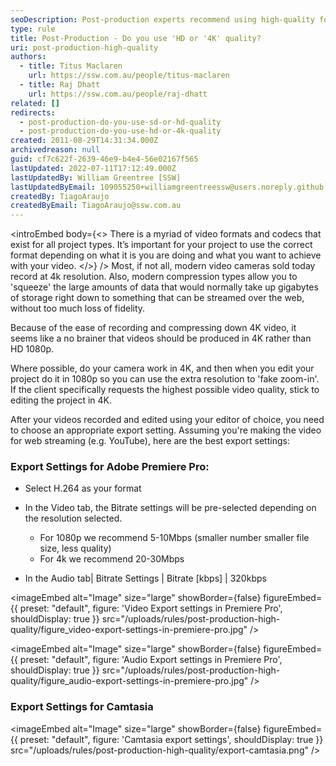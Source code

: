 ```yaml
---
seoDescription: Post-production experts recommend using high-quality formats such as 4K or HD to ensure optimal video quality. By choosing the right format and compression settings, you can stream your videos seamlessly online without compromising on fidelity.
type: rule
title: Post-Production - Do you use 'HD or '4K' quality?
uri: post-production-high-quality
authors:
  - title: Titus Maclaren
    url: https://ssw.com.au/people/titus-maclaren
  - title: Raj Dhatt
    url: https://ssw.com.au/people/raj-dhatt
related: []
redirects:
  - post-production-do-you-use-sd-or-hd-quality
  - post-production-do-you-use-hd-or-4k-quality
created: 2011-08-29T14:31:34.000Z
archivedreason: null
guid: cf7c622f-2639-46e9-b4e4-56e02167f565
lastUpdated: 2022-07-11T17:12:49.000Z
lastUpdatedBy: William Greentree [SSW]
lastUpdatedByEmail: 109055250+williamgreentreessw@users.noreply.github.com
createdBy: TiagoAraujo
createdByEmail: TiagoAraujo@ssw.com.au
---
```


<introEmbed
  body={<>
There is a myriad of video formats and codecs that exist for all project types. It’s important for your project to use the correct format depending on what it is you are doing and what you want to achieve with your video.
  </>}
/>
Most, if not all, modern video cameras sold today record at 4k resolution. Also, modern compression types allow you to 'squeeze' the large amounts of data that would normally take up gigabytes of storage right down to something that can be streamed over the web, without too much loss of fidelity.

Because of the ease of recording and compressing down 4K video, it seems like a no brainer that videos should be produced in 4K rather than HD 1080p.

Where possible, do your camera work in 4K, and then when you edit your project do it in 1080p so you can use the extra resolution to 'fake zoom-in'. If the client specifically requests the highest possible video quality, stick to editing the project in 4K.

After your videos recorded and edited using your editor of choice, you need to choose an appropriate export setting. Assuming you're making the video for web streaming (e.g. YouTube), here are the best export settings:

### Export Settings for Adobe Premiere Pro:

- Select H.264 as your format
- In the Video tab, the Bitrate settings will be pre-selected depending on the resolution selected.

  - For 1080p we recommend 5-10Mbps (smaller number smaller file size, less quality)
  - For 4k we recommend 20-30Mbps

- In the Audio tab| Bitrate Settings | Bitrate \[kbps] | 320kbps


<imageEmbed
  alt="Image"
  size="large"
  showBorder={false}
  figureEmbed={{
    preset: "default",
    figure: 'Video Export settings in Premiere Pro',
    shouldDisplay: true
  }}
  src="/uploads/rules/post-production-high-quality/figure_video-export-settings-in-premiere-pro.jpg"
/>


<imageEmbed
  alt="Image"
  size="large"
  showBorder={false}
  figureEmbed={{
    preset: "default",
    figure: 'Audio Export settings in Premiere Pro',
    shouldDisplay: true
  }}
  src="/uploads/rules/post-production-high-quality/figure_audio-export-settings-in-premiere-pro.jpg"
/>

### Export Settings for Camtasia


<imageEmbed
  alt="Image"
  size="large"
  showBorder={false}
  figureEmbed={{
    preset: "default",
    figure: 'Camtasia export settings',
    shouldDisplay: true
  }}
  src="/uploads/rules/post-production-high-quality/export-camtasia.png"
/>
